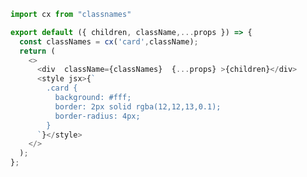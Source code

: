 ```js
import cx from "classnames"

export default ({ children, className,...props }) => {
  const classNames = cx('card',className);
  return (
    <>
      <div  className={classNames}  {...props} >{children}</div>
      <style jsx>{`
        .card {
          background: #fff;
          border: 2px solid rgba(12,12,13,0.1);
          border-radius: 4px;
        }
      `}</style>
    </>
  );
};
```
